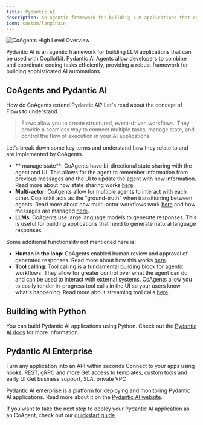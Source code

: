```yaml
---
title: Pydantic AI
description: An agentic framework for building LLM applications that can be used with Copilotkit.
icon: custom/langchain
---
```


<Frame>
  <img
    src="https://cdn.copilotkit.ai/docs/copilotkit/images/coagents/coagents-highlevel-overview.png"
    alt="CoAgents High Level Overview"
    className="mb-10"
  />
</Frame>

Pydantic AI is an agentic framework for building LLM applications that can be used with Copilotkit. Pydantic AI Agents allow developers
to combine and coordinate coding tasks efficiently, providing a robust framework for building sophisticated AI automations.

## CoAgents and Pydantic AI

How do CoAgents extend Pydantic AI? Let's read about the concept of Flows to understand.

> Flows allow you to create structured, event-driven workflows. They provide a seamless way to connect multiple tasks, manage state, and control the flow of execution in your AI applications.

Let's break down some key terms and understand how they relate to and are implemented by CoAgents.

- ** manage state**: CoAgents have bi-directional state sharing with the agent and UI. This allows for the agent to remember
  information from previous messages and the UI to update the agent with new information. Read more about how state sharing works
  [here](/pydantic-ai/shared-state).
- **Multi-actor**: CoAgents allow for multiple agents to interact with each other. Copilotkit acts as the "ground-truth"
  when transitioning between agents. Read more about how multi-actor workflows work [here](/pydantic-ai/multi-agent-flows)
  and how messages are managed [here](/pydantic-ai/concepts/message-management).
- **LLMs**: CoAgents use large language models to generate responses. This is useful for building applications that need to
  generate natural language responses.

Some additional functionality not mentioned here is:

- **Human in the loop**: CoAgents enabled human review and approval of generated responses. Read more about how this works
  [here](/pydantic-ai/human-in-the-loop).
- **Tool calling**: Tool calling is a fundamental building block for agentic workflows. They allow for greater control over what
  the agent can do and can be used to interact with external systems. CoAgents allow you to easily render in-progress
  tool calls in the UI so your users know what's happening. Read more about streaming tool calls [here](/pydantic-ai/shared-state/predictive-state-updates).

## Building with Python

You can build Pydantic AI applications using Python. Check out the [Pydantic AI docs](https://docs.pydantic-ai.com/introduction) for more information.

## Pydantic AI Enterprise

Turn any application into an API within seconds
Connect to your apps using hooks, REST, gRPC and more
Get access to templates, custom tools and early UI
Get business support, SLA, private VPC

Pydantic AI enterprise is a platform for deploying and monitoring Pydantic AI applications. Read more about it on the
[Pydantic AI website](https://www.pydantic-ai.com/enterprise).

If you want to take the next step to deploy your Pydantic AI application as an CoAgent, check out our [quickstart guide](/pydantic-ai/quickstart/pydantic-ai). 